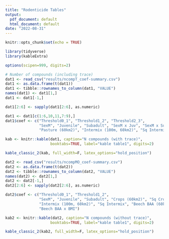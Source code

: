 ```yaml
---
title: "Rodenticide Tables"
output:
  pdf_document: default
  html_document: default
date: "2022-08-31"
---
```


```r
knitr::opts_chunk$set(echo = TRUE)
```

```r
library(tidyverse)
library(kableExtra)

options(scipen=999, digits=2)

# Number of compounds (including trace)
dat1 <- read_csv("results/ncompT_coef-summary.csv")
dat1 <- as.data.frame(t(dat1))
dat1 <- tibble::rownames_to_column(dat1, "VALUE")
names(dat1) <- dat1[1,]
dat1 <- dat1[-1,]

dat1[2:6] <- sapply(dat1[2:6], as.numeric)

dat1 <- dat1[c(1:6,10,11,7:9),]
dat1$coef <- c("Threshold0_1", "Threshold1_2", "Threshold2_3", 
               "SexM", "Juvenile", "Subadult", "SexM x Juv", "SexM x SubA", 
               "Pasture (60km2)", "Intermix (100m, 60km2)", "Sq Intermix")

```


```r
kab <- knitr::kable(dat1, caption="N compounds (with trace)",
                    booktabs=TRUE, label="kable table1", digits=2)

kable_classic_2(kab, full_width=F, latex_options="hold_position")
```

```r
dat2 <- read_csv("results/ncompMO_coef-summary.csv") 
dat2 <- as.data.frame(t(dat2))
dat2 <- tibble::rownames_to_column(dat2, "VALUE")
names(dat2) <- dat2[1,]
dat2 <- dat2[-1,]
dat2[2:6] <- sapply(dat2[2:6], as.numeric)

dat2$coef <- c("Threshold0_1", "Threshold1_2", 
               "SexM", "Juvenile", "Subadult", "Crops (60km2)", "Sq Crops (60km2)", 
               "Intermix (100m, 60km2)", "Sq Intermix", "Beech BAA (60km2)", "Beech mast index",
               "Beech BAA x BMI")
```

```r
kab2 <- knitr::kable(dat2, caption="N compounds (without trace)",
                    booktabs=TRUE, label="kable table1", digits=2)

kable_classic_2(kab2, full_width=F, latex_options="hold_position")
```

